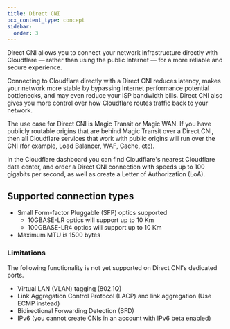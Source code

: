 ```yaml
---
title: Direct CNI
pcx_content_type: concept
sidebar:
  order: 3
---
```


Direct CNI allows you to connect your network infrastructure directly with Cloudflare — rather than using the public Internet — for a more reliable and secure experience.

Connecting to Cloudflare directly with a Direct CNI reduces latency, makes your network more stable by bypassing Internet performance potential bottlenecks, and may even reduce your ISP bandwidth bills. Direct CNI also gives you more control over how Cloudflare routes traffic back to your network.

The use case for Direct CNI is Magic Transit or Magic WAN. If you have publicly routable origins that are behind Magic Transit over a Direct CNI, then all Cloudflare services that work with public origins will run over the CNI (for example, Load Balancer, WAF, Cache, etc).

In the Cloudflare dashboard you can find Cloudflare's nearest Cloudflare data center, and order a Direct CNI connection with speeds up to 100 gigabits per second, as well as create a Letter of Authorization (LoA).

## Supported connection types

- Small Form-factor Pluggable (SFP) optics supported
	- 10GBASE-LR optics will support up to 10 Km
	- 100GBASE-LR4 optics will support up to 10 Km
- Maximum MTU is 1500 bytes

### Limitations

The following functionality is not yet supported on Direct CNI's dedicated ports.
- Virtual LAN (VLAN) tagging (802.1Q)
- Link Aggregation Control Protocol (LACP) and link aggregation (Use ECMP instead)
- Bidirectional Forwarding Detection (BFD)
- IPv6 (you cannot create CNIs in an account with IPv6 beta enabled)

